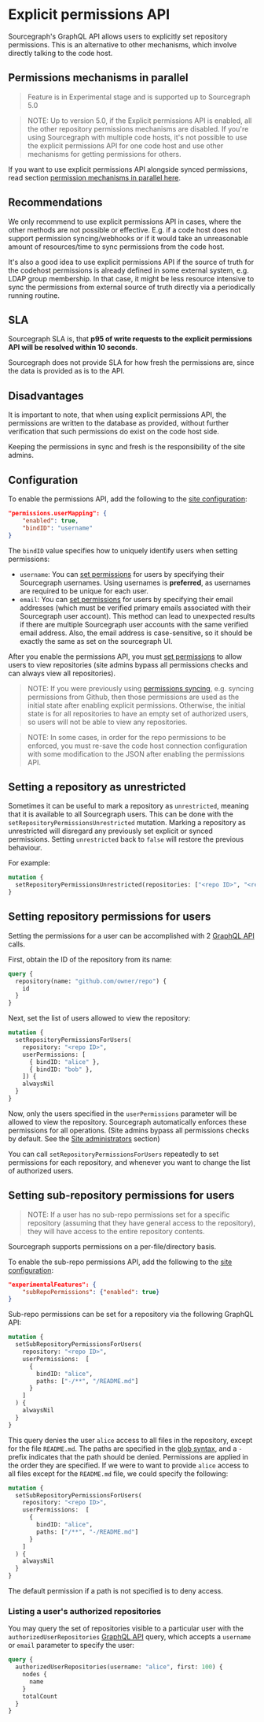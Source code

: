 # Explicit permissions API

Sourcegraph's GraphQL API allows users to explicitly set repository permissions. This is an alternative to other mechanisms, which involve directly talking to the code host.

## Permissions mechanisms in parallel

> Feature is in Experimental stage and is supported up to Sourcegraph 5.0

> NOTE: Up to version 5.0, if the Explicit permissions API is enabled, all the other repository permissions mechanisms are disabled. If you're using Sourcegraph with multiple code hosts, it's not possible to use the explicit permissions API for one code host and use other mechanisms for getting permissions for others.

If you want to use explicit permissions API alongside synced permissions, read section [permission mechanisms in parallel here](/admin/permissions/#permissions-mechanisms-in-parallel).

## Recommendations

We only recommend to use explicit permissions API in cases, where the other methods are not possible or effective.
E.g. if a code host does not support permission syncing/webhooks or if it would take an unreasonable amount of resources/time to sync permissions from the code host.

It's also a good idea to use explicit permissions API if the source of truth for the codehost permissions is already defined in some external system, e.g. LDAP group membership.
In that case, it might be less resource intensive to sync the permissions from external source of truth directly via a periodically running routine.

## SLA

Sourcegraph SLA is, that **p95 of write requests to the explicit permissions API will be resolved within 10 seconds**.

Sourcegraph does not provide SLA for how fresh the permissions are, since the data is provided as is to the API.

## Disadvantages

It is important to note, that when using explicit permissions API, the permissions are written to the database as provided, without further verification that such permissions do exist on the code host side.

Keeping the permissions in sync and fresh is the responsibility of the site admins.

## Configuration

To enable the permissions API, add the following to the [site configuration](/admin/config/site_config):

```json
"permissions.userMapping": {
    "enabled": true,
    "bindID": "username"
}
```

The `bindID` value specifies how to uniquely identify users when setting permissions:

- `username`: You can [set permissions](#setting-repository-permissions-for-users) for users by specifying their Sourcegraph usernames. Using usernames is **preferred**, as usernames are required to be unique for each user.
- `email`: You can [set permissions](#setting-repository-permissions-for-users) for users by specifying their email addresses (which must be verified primary emails associated with their Sourcegraph user account). This method can lead to unexpected results if there are multiple Sourcegraph user accounts with the same verified email address. Also, the email address is case-sensitive, so it should be exactly the same as set on the sourcegraph UI.

After you enable the permissions API, you must [set permissions](#setting-repository-permissions-for-users) to allow users to view repositories (site admins bypass all permissions checks and can always view all repositories). 

> NOTE: If you were previously using [permissions syncing](/admin/permissions/syncing), e.g. syncing permissions from Github, then those permissions are used as the initial state after enabling explicit permissions. Otherwise, the initial state is for all repositories to have an empty set of authorized users, so users will not be able to view any repositories.

> NOTE: In some cases, in order for the repo permissions to be enforced, you must re-save the code host connection configuration with some modification to the JSON after enabling the permissions API.

## Setting a repository as unrestricted

Sometimes it can be useful to mark a repository as `unrestricted`, meaning that it is available to all Sourcegraph users. This can be done with the `setRepositoryPermissionsUnrestricted` mutation. Marking a repository as unrestricted will disregard any previously set explicit or synced permissions. Setting `unrestricted` back to `false` will restore the previous behaviour.

For example:

```graphql
mutation {
  setRepositoryPermissionsUnrestricted(repositories: ["<repo ID>", "<repo ID>", "<repo ID>"], unrestricted: true)
}
```

## Setting repository permissions for users

Setting the permissions for a user can be accomplished with 2 [GraphQL API](/api/graphql) calls.

First, obtain the ID of the repository from its name:

```graphql
query {
  repository(name: "github.com/owner/repo") {
    id
  }
}
```

Next, set the list of users allowed to view the repository:

```graphql
mutation {
  setRepositoryPermissionsForUsers(
    repository: "<repo ID>",
    userPermissions: [
      { bindID: "alice" },
      { bindID: "bob" },
    ]) {
    alwaysNil
  }
}
```

Now, only the users specified in the `userPermissions` parameter will be allowed to view the repository. Sourcegraph automatically enforces these permissions for all operations. (Site admins bypass all permissions checks by default. See the [Site administrators](/admin/permissions/#site-administrators) section)

You can call `setRepositoryPermissionsForUsers` repeatedly to set permissions for each repository, and whenever you want to change the list of authorized users.

## Setting sub-repository permissions for users

> NOTE: If a user has no sub-repo permissions set for a specific repository (assuming that they have general access to the repository), they will have access to the entire repository contents.

Sourcegraph supports permissions on a per-file/directory basis. 

To enable the sub-repo permissions API, add the following to the [site configuration](/admin/config/site_config):

```json
"experimentalFeatures": {
    "subRepoPermissions": {"enabled": true}
}
```

Sub-repo permissions can be set for a repository via the following GraphQL API:

```graphql
mutation {
  setSubRepositoryPermissionsForUsers(
    repository: "<repo ID>",
    userPermissions:  [
      {
        bindID: "alice",
        paths: ["-/**", "/README.md"]
      }
    ]
  ) {
    alwaysNil
  }
}
```

This query denies the user `alice` access to all files in the repository, except for the file `README.md`.
The paths are specified in the [glob syntax](https://en.wikipedia.org/wiki/Glob_(programming)), and a `-` prefix indicates that the path should be denied.
Permissions are applied in the order they are specified. If we were to want to provide `alice` access to all files except for the `README.md` file, we could specify the following:

```graphql
mutation {
  setSubRepositoryPermissionsForUsers(
    repository: "<repo ID>",
    userPermissions:  [
      {
        bindID: "alice",
        paths: ["/**", "-/README.md"]
      }
    ]
  ) {
    alwaysNil
  }
}
```

The default permission if a path is not specified is to deny access.

### Listing a user's authorized repositories

You may query the set of repositories visible to a particular user with the `authorizedUserRepositories` [GraphQL API](/api/graphql) query, which accepts a `username` or `email` parameter to specify the user:

```graphql
query {
  authorizedUserRepositories(username: "alice", first: 100) {
    nodes {
      name
    }
    totalCount
  }
}
```
